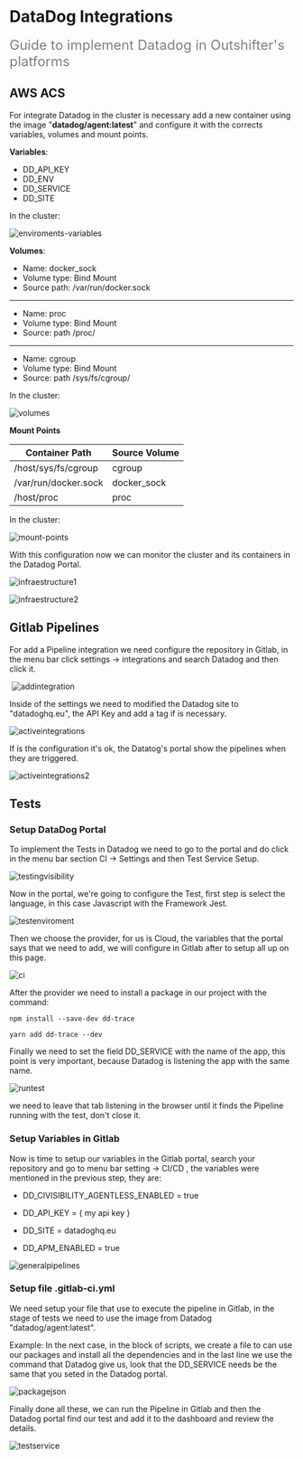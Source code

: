 # DataDog Integrations

<font color="grey" size="5" >Guide to implement Datadog in Outshifter's platforms</font>

## AWS ACS

For integrate Datadog in the cluster is necessary add a new container using the image "**datadog/agent:latest**" and configure it with the corrects variables, volumes and mount points.

**Variables**:
- DD_API_KEY
- DD_ENV
- DD_SERVICE
- DD_SITE

In the cluster:

![enviroments-variables](/static/home/enviroments-variables.png)

**Volumes**:

- Name: docker_sock 
- Volume type: Bind Mount 
- Source path: /var/run/docker.sock
--------------------------------------------
- Name: proc 
- Volume type: Bind Mount 
- Source: path /proc/
--------------------------------------------
- Name: cgroup 
- Volume type: Bind Mount 
- Source: path /sys/fs/cgroup/

In the cluster:

![volumes](/static/home/volumes.png)

**Mount Points**

| Container Path       | Source Volume |
| -------------------- | ------------- |
| /host/sys/fs/cgroup  | cgroup        |
| /var/run/docker.sock | docker_sock   |
| /host/proc           | proc          |

In the cluster:

![mount-points](/static/home/mount-points.png)

With this configuration now we can monitor the cluster and its containers in the Datadog Portal.

![infraestructure1](/static/home/infraestructure1.png)

![infraestructure2](/static/home/infraestructure2.png)

## Gitlab Pipelines

For add a Pipeline integration we need configure the repository in Gitlab, in the menu bar click settings -> integrations and search Datadog and then click it.

​
![addintegration](/static/home/addintegration.png)

Inside of the settings we need to modified the Datadog site to "datadoghq.eu", the API Key and add a tag if is necessary.

![activeintegrations](/static/home/activeintegrations.png)

If is the configuration it's ok, the Datatog's portal show the pipelines when they are triggered.

![activeintegrations2](/static/home/activeintegrations2.png)

## Tests

### Setup DataDog Portal

To implement the Tests in Datadog we need to go to the portal and do click in the menu bar section CI -> Settings and then Test Service Setup.

![testingvisibility](/static/home/testingvisibility.png)

Now in the portal, we're going to configure the Test, first step is select the language, in this case Javascript with the Framework Jest.

![testenviroment](/static/home/testenviroment.png)

Then we choose the provider, for us is Cloud, the variables that the portal says that we need to add, we will configure in Gitlab after to setup all up on this page.

![ci](/static/home/ci.png)

After the provider we need to install a package in our project with the command:

```
npm install --save-dev dd-trace
```
```
yarn add dd-trace --dev
```

Finally we need to set the field DD_SERVICE with the name of the app, this point is very important, because Datadog is listening the app with the same name.

![runtest](/static/home/runtest.png)

we need to leave that tab listening in the browser until it finds the Pipeline running with the test, don't close it.

### Setup Variables in Gitlab

Now is time to setup our variables in the Gitlab portal, search your repository and go to menu bar setting -> CI/CD ,  the variables were mentioned in the previous step, they are:

- DD_CIVISIBILITY_AGENTLESS_ENABLED = true

- DD_API_KEY = { my api key }

- DD_SITE = datadoghq.eu

- DD_APM_ENABLED = true

![generalpipelines](/static/home/generalpipelines.png)

### Setup file .gitlab-ci.yml

We need setup your file that use to execute the pipeline in Gitlab, in the stage of tests we need to use the image from Datadog "datadog/agent:latest".

Example: In the next case, in the block of scripts, we create a file to can use our packages and install all the dependencies and in the last line we use the command that Datadog give us, look that the DD_SERVICE needs be the same that you seted in the Datadog portal.

![packagejson](/static/home/packagejson.png)

Finally done all these, we can run the Pipeline in Gitlab and then the Datadog portal find our test and add it to the dashboard and review the details.

![testservice](/static/home/testservice.png)